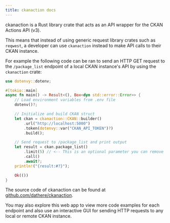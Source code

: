 ```yaml
---
title: ckanaction docs
---
```


ckanaction is a Rust library crate that acts as an API wrapper for the CKAN Actions API (v3).

This means that instead of using generic request library crates such as `reqwest`, a developer can use `ckanaction` instead to make API calls to their CKAN instance.

For example the following code can be ran to send an HTTP GET request to the `/package_list` endpoint of a local CKAN instance's API by using the `ckanaction` crate:

```rust
use dotenvy::dotenv;

#[tokio::main]
async fn main() -> Result<(), Box<dyn std::error::Error>> {
    // Load environment variables from .env file
    dotenv()?;

    // Initialize and build CKAN struct
    let ckan = ckanaction::CKAN::builder()
        .url("http://localhost:5000")
        .token(dotenvy::var("CKAN_API_TOKEN")?)
        .build();

    // Send request to /package_list and print output
    let result = ckan.package_list()
        .limit(5) // <-- This is an optional parameter you can remove
        .call()
        .await?;
    println!("{result:#?}");

    Ok(())
}
```

The source code of ckanaction can be found at [github.com/dathere/ckanaction](https://github.com/ckanaction).

You may also explore this web app to view more code examples for each endpoint and also use an interactive GUI for sending HTTP requests to any local or remote CKAN instance.
